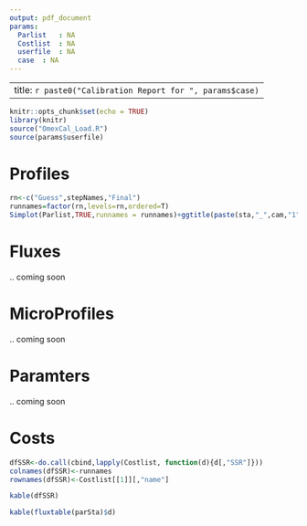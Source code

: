 ```yaml
---
output: pdf_document
params:
  Parlist   : NA
  Costlist  : NA
  userfile  : NA
  case  : NA
---
```


---
title: `r paste0("Calibration Report for ", params$case)`
---


```r
knitr::opts_chunk$set(echo = TRUE)
library(knitr)
source("OmexCal_Load.R")
source(params$userfile)
```

# Profiles

```r
rn<-c("Guess",stepNames,"Final")
runnames=factor(rn,levels=rn,ordered=T)
Simplot(Parlist,TRUE,runnames = runnames)+ggtitle(paste(sta,"_",cam,"1"))
```

# Fluxes

.. coming soon


# MicroProfiles

.. coming soon


# Paramters

.. coming soon


# Costs

```r

dfSSR<-do.call(cbind,lapply(Costlist, function(d){d[,"SSR"]}))
colnames(dfSSR)<-runnames
rownames(dfSSR)<-Costlist[[1]][,"name"]

kable(dfSSR)
```

```r
kable(fluxtable(parSta)$d)
```

